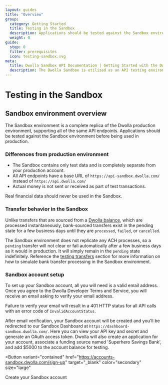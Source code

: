 ```yaml
---
layout: guides
title: "Overview"
group:
  category: Getting Started
  title: Testing in the Sandbox
  description: Applications should be tested against the Sandbox environment before being used in production.
  weight: 0
guide:
  step: 0
  filter: prerequisites
  icon: testing-sandbox.svg
meta:
  title: Dwolla Sandbox API Documentation | Getting Started with the Dwolla Sandbox
  description: The Dwolla Sandbox is utilized as an API testing environment to build out your application for free. Sign up and get started today!
---
```


# Testing in the Sandbox

## Sandbox environment overview

The Sandbox environment is a complete replica of the Dwolla production environment, supporting all of the same API endpoints. Applications should be tested against the Sandbox environment before being used in production.

### Differences from production environment

- The Sandbox contains only test data and is completely separate from your production account.
- All API endpoints have a base URL of `https://api-sandbox.dwolla.com/` instead of `https://api.dwolla.com/`
- Actual money is not sent or received as part of test transactions.

<AlertBar variation="warning">
  Real financial data should never be used in the Sandbox.
</AlertBar>

### Transfer behavior in the Sandbox

Unlike transfers that are sourced from a [Dwolla balance](/concepts/balance-funding-source), which are processed instantaneously, bank-sourced transfers exist in the pending state for a few business days until they are `processed`, `failed`, or `cancelled`.

The Sandbox environment does not replicate any ACH processes, so a `pending` transfer will not clear or fail automatically after a few business days as it would in production. It will simply remain in the `pending` state indefinitely. Reference the [testing transfers](/guides/sandbox/transfers) section for more information on how to simulate bank transfer processing in the Sandbox environment.

### Sandbox account setup

To set up your Sandbox account, all you will need is a valid email address. Once you agree to the Dwolla Developer Terms and Service, you will receive an email asking to verify your email address.

<AlertBar variation="warning">
  Failure to verify your email will result in a 401 HTTP status for all API
  calls with an error code of <code>InvalidAccountStatus</code>.
</AlertBar>

After email verification, your Sandbox account will be created and you'll be redirected to our Sandbox Dashboard at `https://dashboard-sandbox.dwolla.com/`. Here you can view your API key and secret and generate an OAuth access token. Dwolla will also create an application for your account, associate a funding source named 'Superhero Savings Bank', and add $5000 to the account balance for testing.

<!-- Using MUI Button which is imported in /layouts/index.tsx -->

<Button
  variant="contained"
  href="https://accounts-sandbox.dwolla.com/sign-up"
  target="_blank"
  color="secondary"
  size="large"
>
  Create your Sandbox account
</Button>

